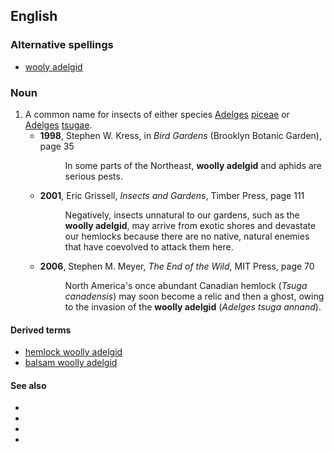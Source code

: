 ==English==

===Alternative spellings===
*[[wooly adelgid]]

===Noun===
{{en-noun|sg=[[woolly]] [[adelgid]]}}

# A common name for insects of either species [[Adelges]] [[piceae]] or [[Adelges]] [[tsugae]].
#*'''1998''', Stephen W. Kress, in ''Bird Gardens'' (Brooklyn Botanic Garden), page 35
#*:In some parts of the Northeast, '''woolly adelgid'''<!--sic--> and aphids are serious pests.
#*'''2001''', Eric Grissell, ''Insects and Gardens'', Timber Press, page 111
#*:Negatively, insects unnatural to our gardens, such as the '''woolly adelgid''', may arrive from exotic shores and devastate our hemlocks because there are no native, natural enemies that have coevolved to attack them here.
#*'''2006''', Stephen M. Meyer, ''The End of the Wild'', MIT Press, page 70
#*:North America's once abundant Canadian hemlock (''Tsuga canadensis'') may soon become a relic and then a ghost, owing to the invasion of the '''woolly adelgid''' (''Adelges tsuga<!--sic--> annand'').

====Derived terms====
*[[hemlock woolly adelgid]]
*[[balsam woolly adelgid]]

====See also====
*{{pedialite|Adelges piceae}}
*{{specieslite|Adelges piceae}}
*{{pedialite|Adelges tsugae}}
*{{specieslite|Adelges tsugae}}
